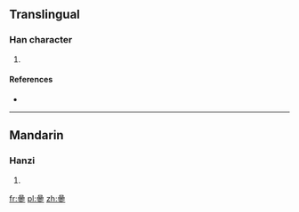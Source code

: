 ==Translingual==

===Han character===
{{Han char|rn=72|rad=日|as=13|sn=17|four=|canj=日日日竹 (AAAH)}}

# {{defn|Han|sort=日13}}

====References====
* {{Han ref|kx=0500.290|dkj=14197|dj=0870.200|hdz=21538.060|uh=66D1|ud=26321}}

----

==Mandarin==

===Hanzi===
{{cmn-hanzi|pin=[[sēn]] ([[sen1]])|wg=sen<sup>1</sup>}}

# {{defn|lang=cmn|sort=日13}}

[[fr:曑]]
[[pl:曑]]
[[zh:曑]]
